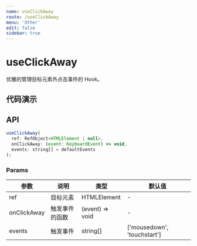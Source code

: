 ```yaml
---
name: useClickAway
route: /useClickAway
menu: 'Other'
edit: false
sidebar: true
---
```



# useClickAway

优雅的管理目标元素外点击事件的 Hook。

## 代码演示

<JackBox jsCode={Demo1CodeJsx} tsCode={Demo1CodeTsx} demoName='基础使用' description='请点击红色方块以外查看效果。'>
  <Demo1 />
</JackBox>

## API

```javascript
useClickAway(
  ref: RefObject<HTMLElement | null>,
  onClickAway: (event: KeyboardEvent) => void,
  events: string[] = defaultEvents
);
```

### Params

| 参数    | 说明                                         | 类型                   | 默认值 |
|---------|----------------------------------------------|------------------------|--------|
| ref | 目标元素  | HTMLElement | -      |
| onClickAway | 触发事件的函数  | (event) => void | -      |
| events | 触发事件  | string[] | ['mousedown', 'touchstart']      |